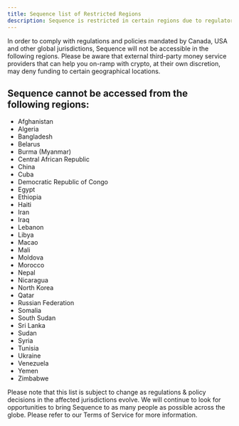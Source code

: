 ```yaml
---
title: Sequence list of Restricted Regions
description: Sequence is restricted in certain regions due to regulatory requirements from Canada, USA, and other global jurisdictions.
---
```


In order to comply with regulations and policies mandated by Canada, USA and other global jurisdictions, Sequence will not be accessible in the following regions. Please be aware that external third-party money service providers that can help you on-ramp with crypto, at their own discretion, may deny funding to certain geographical locations.

## Sequence cannot be accessed from the following regions:

- Afghanistan
- Algeria
- Bangladesh
- Belarus
- Burma (Myanmar)
- Central African Republic
- China
- Cuba
- Democratic Republic of Congo
- Egypt
- Ethiopia
- Haiti
- Iran
- Iraq
- Lebanon
- Libya
- Macao
- Mali
- Moldova
- Morocco
- Nepal
- Nicaragua
- North Korea
- Qatar
- Russian Federation
- Somalia
- South Sudan
- Sri Lanka
- Sudan
- Syria
- Tunisia
- Ukraine
- Venezuela
- Yemen
- Zimbabwe

Please note that this list is subject to change as regulations & policy decisions in the affected jurisdictions evolve. We will continue to look for opportunities to bring Sequence to as many people as possible across the globe. Please refer to our Terms of Service for more information.